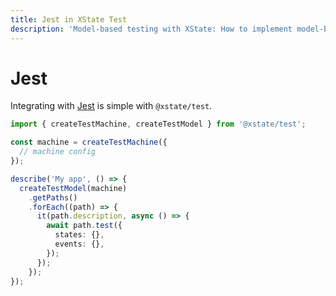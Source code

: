 ```yaml
---
title: Jest in XState Test
description: 'Model-based testing with XState: How to implement model-based testing with Jest and XState’s @xstate/test package.'
---
```


# Jest

Integrating with [Jest](https://jestjs.io) is simple with `@xstate/test`.

```ts
import { createTestMachine, createTestModel } from '@xstate/test';

const machine = createTestMachine({
  // machine config
});

describe('My app', () => {
  createTestModel(machine)
    .getPaths()
    .forEach((path) => {
      it(path.description, async () => {
        await path.test({
          states: {},
          events: {},
        });
      });
    });
});
```
